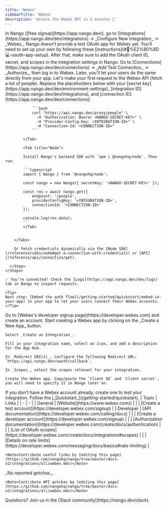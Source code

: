 ```yaml
---
title: 'Webex'
sidebarTitle: 'Webex'
description: 'Access the Webex API in 2 minutes 💨'
---
```


<Tabs>
  <Tab title="🚀 Quickstart">
    <Steps>
      <Step title="Create an integration">
       In Nango ([free signup](https://app.nango.dev)), go to [Integrations](https://app.nango.dev/dev/integrations) -> _Configure New Integration_ -> _Webex_. Nango doesn't provide a test OAuth app for Webex yet. You’ll need to set up your own by following these [instructions](#🧑%E2%80%8D💻-oauth-app-setup). After that, make sure to add the OAuth client ID, secret, and scopes in the integration settings in Nango.
      </Step>
      <Step title="Authorize Webex">
        Go to [Connections](https://app.nango.dev/dev/connections) -> _Add Test Connection_ -> _Authorize_, then log in to Webex. Later, you'll let your users do the same directly from your app.
      </Step>
      <Step title="Call the Webex API">
        Let's make your first request to the Webex API (fetch a list of people). Replace the placeholders below with your [secret key](https://app.nango.dev/dev/environment-settings), [integration ID](https://app.nango.dev/dev/integrations), and [connection ID](https://app.nango.dev/dev/connections):
        <Tabs>
            <Tab title="cURL">

                ```bash
                curl "https://api.nango.dev/proxy/people" \
                  -H "Authorization: Bearer <NANGO-SECRET-KEY>" \
                  -H "Provider-Config-Key: <INTEGRATION-ID>" \
                  -H "Connection-Id: <CONNECTION-ID>"
                ```

            </Tab>

            <Tab title="Node">

            Install Nango's backend SDK with `npm i @nangohq/node`. Then run:

            ```typescript
            import { Nango } from '@nangohq/node';

            const nango = new Nango({ secretKey: '<NANGO-SECRET-KEY>' });

            const res = await nango.get({
                endpoint: '/people',
                providerConfigKey: '<INTEGRATION-ID>',
                connectionId: '<CONNECTION-ID>'
            });

            console.log(res.data);
            ```
            </Tab>


        </Tabs>

        Or fetch credentials dynamically via the [Node SDK](/reference/sdks/node#get-a-connection-with-credentials) or [API](/reference/api/connection/get).

      </Step>
    </Steps>

    ✅ You’re connected! Check the [Logs](https://app.nango.dev/dev/logs) tab in Nango to inspect requests.

    <Tip>
    Next step: [Embed the auth flow](/getting-started/quickstart/embed-in-your-app) in your app to let your users connect their Webex accounts.
    </Tip>
  </Tab>
  <Tab title="🧑‍💻 OAuth app setup">
   <Steps>
  <Step title="Create a developer account">
    Go to [Webex's developer signup page](https://developer.webex.com) and create an account. 
  </Step>
  <Step title="Create & configure a Webex app">
    Start creating a Webex app by clicking on the _Create a New App_ button. 

    Select _Create an Integration_. 

    Fill in your integration name, select an icon, and add a description for the App Hub.

    In _Redirect URI(s)_, configure the following Redirect URL: `https://api.nango.dev/oauth/callback`.

    In _Scopes_, select the scopes relevant for your integration.

    Create the Webex app. Copy/paste the `Client ID` and `Client secret`, you will need to specify it in Nango later on. 
  </Step>
  <Step title="Create a Webex test account">
    If you don't have a Webex account already, create one to test your integration. 
  </Step>
  <Step title="Next">
    Follow the [_Quickstart_](/getting-started/quickstart).
  </Step>
</Steps>
  </Tab>
  <Tab title="🔗 Useful links">
    | Topic | Links |
    | - | - |
    | General | [Website](https://www.webex.com/) |
    | | [Create a test account](https://developer.webex.com/signup) |
    | Developer | [API documentation](https://developer.webex.com/calling/docs) |
    | | [Create a developer account](https://developer.webex.com/signup) |
    | | [Authorization documentation](https://developer.webex.com/create/docs/authentication) |
    | | [List of OAuth scopes](https://developer.webex.com/create/docs/integrations#scopes) |
    | | [Details on rate limits](https://developer.webex.com/messaging/docs/basics#rate-limiting) |

    <Note>Contribute useful links by [editing this page](https://github.com/nangohq/nango/tree/master/docs-v2/integrations/all/webex.mdx)</Note>
  </Tab>
  <Tab title="🚨 API gotchas">
    _No reported gotchas._

    <Note>Contribute API gotchas by [editing this page](https://github.com/nangohq/nango/tree/master/docs-v2/integrations/all/webex.mdx)</Note>
  </Tab>
</Tabs>

<Info>
    Questions? Join us in the [Slack community](https://nango.dev/slack).
</Info>